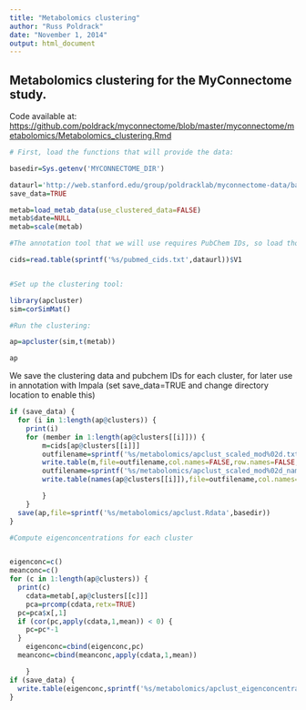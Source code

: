 ```yaml
---
title: "Metabolomics clustering"
author: "Russ Poldrack"
date: "November 1, 2014"
output: html_document
---
```


## Metabolomics clustering for the MyConnectome study.

Code available at: [https://github.com/poldrack/myconnectome/blob/master/myconnectome/metabolomics/Metabolomics_clustering.Rmd](https://github.com/poldrack/myconnectome/blob/master/myconnectome/metabolomics/Metabolomics_clustering.Rmd)


```r

# First, load the functions that will provide the data:

basedir=Sys.getenv('MYCONNECTOME_DIR')

dataurl='http://web.stanford.edu/group/poldracklab/myconnectome-data/base/metabolomics'
save_data=TRUE

metab=load_metab_data(use_clustered_data=FALSE)
metab$date=NULL
metab=scale(metab)

#The annotation tool that we will use requires PubChem IDs, so load those:

cids=read.table(sprintf('%s/pubmed_cids.txt',dataurl))$V1


#Set up the clustering tool:

library(apcluster)
sim=corSimMat()

#Run the clustering:

ap=apcluster(sim,t(metab))

ap
```

We save the clustering data and pubchem IDs for each cluster, for later use in annotation with Impala (set save_data=TRUE and change directory location to enable this)

```r

if (save_data) {
  for (i in 1:length(ap@clusters)) {
    print(i)
  	for (member in 1:length(ap@clusters[[i]])) {
  		m=cids[ap@clusters[[i]]]
  		outfilename=sprintf('%s/metabolomics/apclust_scaled_mod%02d.txt',basedir,i)
  		write.table(m,file=outfilename,col.names=FALSE,row.names=FALSE,quote=FALSE)
    	outfilename=sprintf('%s/metabolomics/apclust_scaled_mod%02d_names.txt',basedir,i)
  		write.table(names(ap@clusters[[i]]),file=outfilename,col.names=FALSE,row.names=FALSE,quote=FALSE)

  		}
  	}
  save(ap,file=sprintf('%s/metabolomics/apclust.Rdata',basedir))
}

#Compute eigenconcentrations for each cluster


eigenconc=c()
meanconc=c()
for (c in 1:length(ap@clusters)) {
  print(c)
	cdata=metab[,ap@clusters[[c]]]
	pca=prcomp(cdata,retx=TRUE)
  pc=pca$x[,1]
  if (cor(pc,apply(cdata,1,mean)) < 0) {
    pc=pc*-1
  }
	eigenconc=cbind(eigenconc,pc)
  meanconc=cbind(meanconc,apply(cdata,1,mean))

	}
if (save_data) {
  write.table(eigenconc,sprintf('%s/metabolomics/apclust_eigenconcentrations.txt',basedir))
}
```

